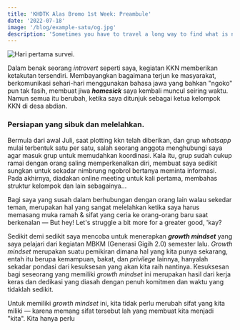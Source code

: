 ```yaml
---
title: 'KHDTK Alas Bromo 1st Week: Preambule'
date: '2022-07-18'
image: '/blog/example-satu/og.jpg'
description: 'Sometimes you have to travel a long way to find what is near...'
---
```


![Hari pertama survei.](/blog/example-satu/survei-pertama.jpg)

Dalam benak seorang _introvert_ seperti saya, kegiatan KKN memberikan ketakutan tersendiri. Membayangkan bagaimana terjun ke masyarakat, berkomunikasi sehari-hari menggunakan bahasa jawa yang bahkan "ngoko" pun tak fasih, membuat jiwa **_homesick_** saya kembali muncul seiring waktu. Namun semua itu berubah, ketika saya ditunjuk sebagai ketua kelompok KKN di desa abdian.

### Persiapan yang sibuk dan melelahkan.

Bermula dari awal Juli, saat plotting kkn telah diberikan, dan grup _whatsapp_ mulai terbentuk satu per satu, salah seorang anggota menghubungi saya agar masuk grup untuk memudahkan koordinasi. Kala itu, grup sudah cukup ramai dengan orang saling memperkenalkan diri, membuat saya sedikit sungkan untuk sekadar nimbrung ngobrol bertanya meminta informasi. Pada akhirnya, diadakan online meeting untuk kali pertama, membahas struktur kelompok dan lain sebagainya...

Bagi saya yang susah dalam berhubungan dengan orang lain walau sekedar teman, merupakan hal yang sangat melelahkan ketika saya harus memasang muka ramah & sifat yang ceria ke orang-orang baru saat berkenalan — But hey! Let's struggle a bit more for a greater good, 'kay?

Sedikit demi sedikit saya mencoba untuk menerapkan **_growth mindset_** yang saya pelajari dari kegiatan MBKM (Generasi Gigih 2.0) semester lalu. _Growth mindset_ merupakan suatu pemikiran dimana hal yang kita punya sekarang, entah itu berupa kemampuan, bakat, dan _privilege_ lainnya, hanyalah sekadar pondasi dari kesuksesan yang akan kita raih nantinya. Kesuksesan bagi seseorang yang memiliki _growth mindset_ ini merupakan hasil dari kerja keras dan dedikasi yang diasah dengan penuh komitmen dan waktu yang tidaklah sedikit.

Untuk memiliki _growth mindset_ ini, kita tidak perlu merubah sifat yang kita miliki — karena memang sifat tersebut lah yang membuat kita menjadi "kita". Kita hanya perlu

